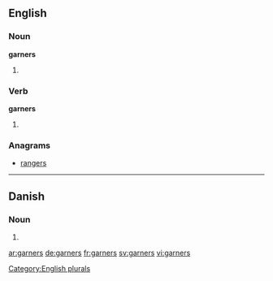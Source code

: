 ==English==

===Noun===
'''garners'''

# {{plural of |[[garner]]}}

===Verb===
'''garners'''

# {{third-person singular of|garner}}

===Anagrams===
* [[rangers#English|rangers]]

[[Category:English plurals]]

----

==Danish==

===Noun===
{{head|da|noun form|g=n}}

# {{form of|genitive plural indefinite|garn|lang=da}}

[[ar:garners]]
[[de:garners]]
[[fr:garners]]
[[sv:garners]]
[[vi:garners]]